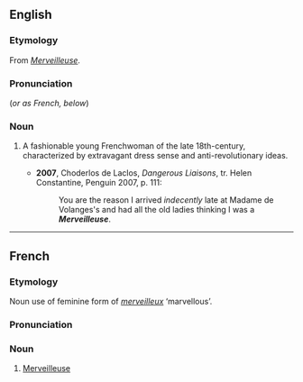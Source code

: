 ==English==
===Etymology===
From {{F.}} ''[[#French|Merveilleuse]]''.

===Pronunciation===
{{IPA|/mɜːveɪˈjɜːz/}} (''or as French, below'')

===Noun===
{{en-noun}}

# {{historical}} A fashionable young Frenchwoman of the late 18th-century, characterized by extravagant dress sense and anti-revolutionary ideas.
#*'''2007''', Choderlos de Laclos, ''Dangerous Liaisons'', tr. Helen Constantine, Penguin 2007, p. 111:
#*:You are the reason I arrived ''indecently'' late at Madame de Volanges's and had all the old ladies thinking I was a '''''Merveilleuse'''''.

----

==French==
===Etymology===
Noun use of feminine form of ''[[merveilleux]]'' ‘marvellous’.

===Pronunciation===
{{IPA|/mɛʁvɛjøz/}}

===Noun===
{{fr-noun|f}}

# [[#English|Merveilleuse]]